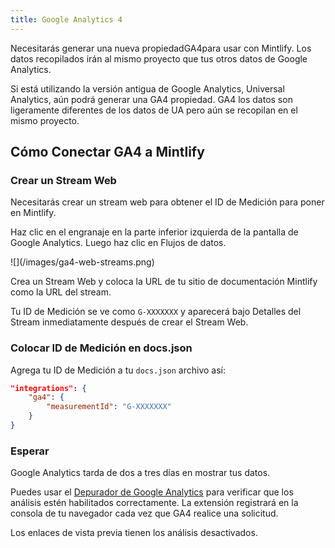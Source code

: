 ```yaml
---
title: Google Analytics 4
---
```


Necesitarás generar una nueva propiedad<Tooltip tip="Google Analytics 4">GA4</Tooltip>para usar con Mintlify. Los datos recopilados irán al mismo proyecto que tus otros datos de Google Analytics.

Si está utilizando la versión antigua de Google Analytics, Universal Analytics, aún podrá generar una <Tooltip tip="Google Analytics 4">GA4</Tooltip> propiedad. <Tooltip tip="Google Analytics 4">GA4</Tooltip> los datos son ligeramente diferentes de los datos de UA pero aún se recopilan en el mismo proyecto.

## Cómo Conectar GA4 a Mintlify

### Crear un Stream Web

Necesitarás crear un stream web para obtener el ID de Medición para poner en Mintlify.

Haz clic en el engranaje en la parte inferior izquierda de la pantalla de Google Analytics. Luego haz clic en Flujos de datos.

<Frame>![](/images/ga4-web-streams.png)</Frame>

Crea un Stream Web y coloca la URL de tu sitio de documentación Mintlify como la URL del stream.

Tu ID de Medición se ve como `G-XXXXXXX` y aparecerá bajo Detalles del Stream inmediatamente después de crear el Stream Web.

### Colocar ID de Medición en docs.json

Agrega tu ID de Medición a tu `docs.json` archivo así:

```json docs.json
"integrations": {
    "ga4": {
        "measurementId": "G-XXXXXXX"
    }
}
```

### Esperar

Google Analytics tarda de dos a tres días en mostrar tus datos.

Puedes usar el [Depurador de Google Analytics](https://chrome.google.com/webstore/detail/google-analytics-debugger/jnkmfdileelhofjcijamephohjechhna?hl=en) para verificar que los análisis estén habilitados correctamente. La extensión registrará en la consola de tu navegador cada vez que GA4 realice una solicitud.

<Note>
  Los enlaces de vista previa tienen los análisis desactivados.
</Note>
